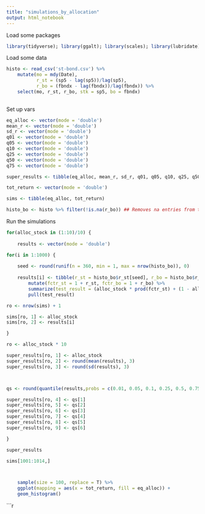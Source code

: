 ```yaml
---
title: "simulations_by_allocation"
output: html_notebook
---
```


Load some packages

```r
library(tidyverse); library(ggalt); library(scales); library(lubridate); library(ggthemes); library(wesanderson); library(stringr); library(xml2)
```

Load some data

```r
histo <- read_csv('st-bond.csv') %>%
    mutate(mo = mdy(Date),
           r_st = (sp5 - lag(sp5))/lag(sp5),
           r_bo = (fbndx - lag(fbndx))/lag(fbndx)) %>%
    select(mo, r_st, r_bo, stk = sp5, bo = fbndx) 
    
```

Set up vars
```r

eq_alloc <- vector(mode = 'double')
mean_r <- vector(mode = 'double')
sd_r <- vector(mode = 'double')
q01 <- vector(mode = 'double')
q05 <- vector(mode = 'double')
q10 <- vector(mode = 'double')
q25 <- vector(mode = 'double')
q50 <- vector(mode = 'double')
q75 <- vector(mode = 'double')

super_results <- tibble(eq_alloc, mean_r, sd_r, q01, q05, q10, q25, q50, q75)

tot_return <- vector(mode = 'double')

sims <- tibble(eq_alloc, tot_return)

histo_bo <- histo %>% filter(!is.na(r_bo)) ## Removes na entries from table

```


Run the simulations
```r


for(alloc_stock in (1:10)/10) {
    
    results <- vector(mode = 'double')

for(i in 1:1000) {
    
    seed <- round(runif(n = 360, min = 1, max = nrow(histo_bo)), 0)
    
    results[i] <- tibble(r_st = histo_bo$r_st[seed], r_bo = histo_bo$r_bo[seed]) %>%
        mutate(fctr_st = 1 + r_st, fctr_bo = 1 + r_bo) %>%
        summarize(test_result = (alloc_stock * prod(fctr_st) + (1 - alloc_stock) * prod(fctr_bo)) ^ (1/30) - 1) %>%
        pull(test_result)

ro <- nrow(sims) + 1

sims[ro, 1] <- alloc_stock
sims[ro, 2] <- results[i]

}

ro <- alloc_stock * 10

super_results[ro, 1] <- alloc_stock
super_results[ro, 2] <- round(mean(results), 3)
super_results[ro, 3] <- round(sd(results), 3)



qs <- round(quantile(results,probs = c(0.01, 0.05, 0.1, 0.25, 0.5, 0.75)), 3)

super_results[ro, 4] <- qs[1]
super_results[ro, 5] <- qs[2]
super_results[ro, 6] <- qs[3]
super_results[ro, 7] <- qs[4]
super_results[ro, 8] <- qs[5]
super_results[ro, 9] <- qs[6]

}

super_results

```



```r
sims[1001:1014,]



    sample(size = 100, replace = T) %>%
    ggplot(mapping = aes(x = tot_return, fill = eq_alloc)) +
    geom_histogram()

```

```r
